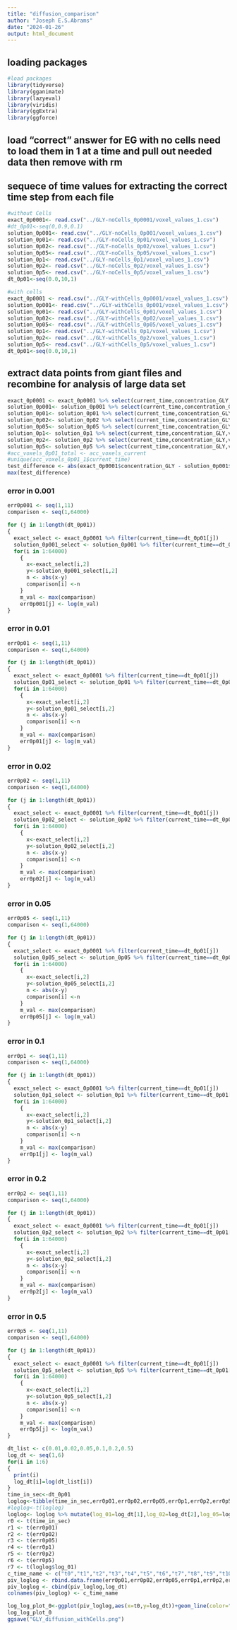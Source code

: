 ```yaml
---
title: "diffusion_comparison"
author: "Joseph E.S.Abrams"
date: "2024-01-26"
output: html_document
---
```

## loading packages
```r
#load packages
library(tidyverse)
library(gganimate)
library(lazyeval)
library(viridis)
library(ggExtra)
library(ggforce)
```
## load "correct" answer for EG with no cells need to load them in 1 at a time and pull out needed data then remove with rm
## sequece of time values for extracting the correct time step from each file
```r
#without Cells
exact_0p0001<- read.csv("../GLY-noCells_0p0001/voxel_values_1.csv")
#dt_0p01<-seq(0,0.9,0.1)
solution_0p001<- read.csv("../GLY-noCells_0p001/voxel_values_1.csv")
solution_0p01<- read.csv("../GLY-noCells_0p01/voxel_values_1.csv")
solution_0p02<- read.csv("../GLY-noCells_0p02/voxel_values_1.csv")
solution_0p05<- read.csv("../GLY-noCells_0p05/voxel_values_1.csv")
solution_0p1<- read.csv("../GLY-noCells_0p1/voxel_values_1.csv")
solution_0p2<- read.csv("../GLY-noCells_0p2/voxel_values_1.csv")
solution_0p5<- read.csv("../GLY-noCells_0p5/voxel_values_1.csv")
dt_0p01<-seq(0.0,10,1)

```

```r
#with cells
exact_0p0001 <- read.csv("../GLY-withCells_0p0001/voxel_values_1.csv")
solution_0p001<- read.csv("../GLY-withCells_0p001/voxel_values_1.csv")
solution_0p01<- read.csv("../GLY-withCells_0p01/voxel_values_1.csv")
solution_0p02<- read.csv("../GLY-withCells_0p02/voxel_values_1.csv")
solution_0p05<- read.csv("../GLY-withCells_0p05/voxel_values_1.csv")
solution_0p1<- read.csv("../GLY-withCells_0p1/voxel_values_1.csv")
solution_0p2<- read.csv("../GLY-withCells_0p2/voxel_values_1.csv")
solution_0p5<- read.csv("../GLY-withCells_0p5/voxel_values_1.csv")
dt_0p01<-seq(0.0,10,1)

```
## extract data points from giant files and recombine for analysis of large data set

```r
exact_0p0001 <- exact_0p0001 %>% select(current_time,concentration_GLY,voxel_id) %>% arrange(voxel_id,current_time)
solution_0p001<- solution_0p001 %>% select(current_time,concentration_GLY,voxel_id) %>% arrange(voxel_id,current_time)
solution_0p01<- solution_0p01 %>% select(current_time,concentration_GLY,voxel_id) %>% arrange(voxel_id,current_time)
solution_0p02<- solution_0p02 %>% select(current_time,concentration_GLY,voxel_id) %>% arrange(voxel_id,current_time)
solution_0p05<- solution_0p05 %>% select(current_time,concentration_GLY,voxel_id) %>% arrange(voxel_id,current_time)
solution_0p1<- solution_0p1 %>% select(current_time,concentration_GLY,voxel_id) %>% arrange(voxel_id,current_time)
solution_0p2<- solution_0p2 %>% select(current_time,concentration_GLY,voxel_id) %>% arrange(voxel_id,current_time)
solution_0p5<- solution_0p5 %>% select(current_time,concentration_GLY,voxel_id) %>% arrange(voxel_id,current_time)
#acc_voxels_0p01_total <- acc_voxels_current
#unique(acc_voxels_0p01_1$current_time)
test_difference <- abs(exact_0p0001$concentration_GLY - solution_0p001$concentration_GLY)
max(test_difference)
```

### error in 0.001
```r
err0p001 <- seq(1,11)
comparison <- seq(1,64000)

for (j in 1:length(dt_0p01))
{
  exact_select <- exact_0p0001 %>% filter(current_time==dt_0p01[j])
  solution_0p001_select <- solution_0p001 %>% filter(current_time==dt_0p01[j])
  for(i in 1:64000)
    {
      x<-exact_select[i,2]
      y<-solution_0p001_select[i,2]
      n <- abs(x-y)
      comparison[i] <-n
    }
    m_val <- max(comparison)
    err0p001[j] <- log(m_val)
}

```

### error in 0.01
```r
err0p01 <- seq(1,11)
comparison <- seq(1,64000)

for (j in 1:length(dt_0p01))
{
  exact_select <- exact_0p0001 %>% filter(current_time==dt_0p01[j])
  solution_0p01_select <- solution_0p01 %>% filter(current_time==dt_0p01[j])
  for(i in 1:64000)
    {
      x<-exact_select[i,2]
      y<-solution_0p01_select[i,2]
      n <- abs(x-y)
      comparison[i] <-n
    }
    m_val <- max(comparison)
    err0p01[j] <- log(m_val)
}

```


### error in 0.02
```r
err0p02 <- seq(1,11)
comparison <- seq(1,64000)

for (j in 1:length(dt_0p01))
{
  exact_select <- exact_0p0001 %>% filter(current_time==dt_0p01[j])
  solution_0p02_select <- solution_0p02 %>% filter(current_time==dt_0p01[j])
  for(i in 1:64000)
    {
      x<-exact_select[i,2]
      y<-solution_0p02_select[i,2]
      n <- abs(x-y)
      comparison[i] <-n
    }
    m_val <- max(comparison)
    err0p02[j] <- log(m_val)
}

```

### error in 0.05
```r
err0p05 <- seq(1,11)
comparison <- seq(1,64000)

for (j in 1:length(dt_0p01))
{
  exact_select <- exact_0p0001 %>% filter(current_time==dt_0p01[j])
  solution_0p05_select <- solution_0p05 %>% filter(current_time==dt_0p01[j])
  for(i in 1:64000)
    {
      x<-exact_select[i,2]
      y<-solution_0p05_select[i,2]
      n <- abs(x-y)
      comparison[i] <-n
    }
    m_val <- max(comparison)
    err0p05[j] <- log(m_val)
}

```


### error in 0.1
```r
err0p1 <- seq(1,11)
comparison <- seq(1,64000)

for (j in 1:length(dt_0p01))
{
  exact_select <- exact_0p0001 %>% filter(current_time==dt_0p01[j])
  solution_0p1_select <- solution_0p1 %>% filter(current_time==dt_0p01[j])
  for(i in 1:64000)
    {
      x<-exact_select[i,2]
      y<-solution_0p1_select[i,2]
      n <- abs(x-y)
      comparison[i] <-n
    }
    m_val <- max(comparison)
    err0p1[j] <- log(m_val)
}

```

### error in 0.2
```r
err0p2 <- seq(1,11)
comparison <- seq(1,64000)

for (j in 1:length(dt_0p01))
{
  exact_select <- exact_0p0001 %>% filter(current_time==dt_0p01[j])
  solution_0p2_select <- solution_0p2 %>% filter(current_time==dt_0p01[j])
  for(i in 1:64000)
    {
      x<-exact_select[i,2]
      y<-solution_0p2_select[i,2]
      n <- abs(x-y)
      comparison[i] <-n
    }
    m_val <- max(comparison)
    err0p2[j] <- log(m_val)
}

```
### error in 0.5
```r
err0p5 <- seq(1,11)
comparison <- seq(1,64000)

for (j in 1:length(dt_0p01))
{
  exact_select <- exact_0p0001 %>% filter(current_time==dt_0p01[j])
  solution_0p5_select <- solution_0p5 %>% filter(current_time==dt_0p01[j])
  for(i in 1:64000)
    {
      x<-exact_select[i,2]
      y<-solution_0p5_select[i,2]
      n <- abs(x-y)
      comparison[i] <-n
    }
    m_val <- max(comparison)
    err0p5[j] <- log(m_val)
}

```



```r
dt_list <- c(0.01,0.02,0.05,0.1,0.2,0.5)
log_dt <- seq(1,6)
for(i in 1:6)
{
  print(i)
  log_dt[i]=log(dt_list[i])
}
time_in_sec<-dt_0p01
loglog<-tibble(time_in_sec,err0p01,err0p02,err0p05,err0p1,err0p2,err0p5)
#loglog<-t(loglog)
loglog<- loglog %>% mutate(log_01=log_dt[1],log_02=log_dt[2],log_05=log_dt[3],log_1=log_dt[4],log_2=log_dt[5],log_5=log_dt[6])
r0 <- t(time_in_sec)
r1 <- t(err0p01)
r2 <- t(err0p02)
r3 <- t(err0p05)
r4 <- t(err0p1)
r5 <- t(err0p2)
r6 <- t(err0p5)
r7 <- t(loglog$log_01)
c_time_name <- c("t0","t1","t2","t3","t4","t5","t6","t7","t8","t9","t10","log_dt")
piv_loglog <- rbind.data.frame(err0p01,err0p02,err0p05,err0p1,err0p2,err0p5)
piv_loglog <- cbind(piv_loglog,log_dt)
colnames(piv_loglog) <- c_time_name

```

```r
log_log_plot_0<-ggplot(piv_loglog,aes(x=t0,y=log_dt))+geom_line(color="red",show.legend = TRUE) + geom_line(aes(x=t1, y=log_dt), color="blue", show.legend = TRUE) + geom_line(aes(x=t2, y=log_dt), color="green", show.legend = TRUE)+ geom_line(aes(x=t3, y=log_dt),color="purple", show.legend = TRUE)+ geom_line(aes(x=t4, y=log_dt),color="orange", show.legend = TRUE)+geom_line(aes(x=t5,y=log_dt), color="brown",show.legend = TRUE)+labs(x='log(dt)',y='log(Err)', color="At Time:")+geom_line(aes(color=row.names(piv_loglog)))+scale_color_manual(labels=c("0 sec", "1 sec", "2 sec", "3 sec", "4 sec", "5 sec"), values=c("red","blue","green","purple","orange","brown","black"))
log_log_plot_0
ggsave("GLY_diffusion_withCells.png")
```